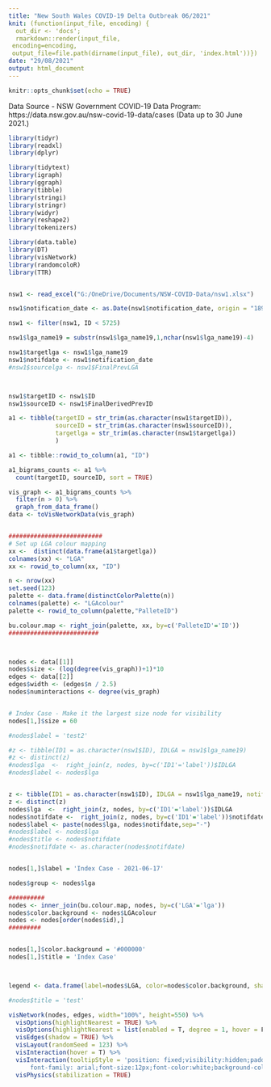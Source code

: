 ```yaml
---
title: "New South Wales COVID-19 Delta Outbreak 06/2021"
knit: (function(input_file, encoding) {
  out_dir <- 'docs';
  rmarkdown::render(input_file,
 encoding=encoding,
 output_file=file.path(dirname(input_file), out_dir, 'index.html'))})
date: "29/08/2021"
output: html_document
---
```


```r
knitr::opts_chunk$set(echo = TRUE)
```

Data Source - NSW Government COVID-19 Data Program: https://data.nsw.gov.au/nsw-covid-19-data/cases
 (Data up to 30 June 2021.)

```r

library(tidyr)
library(readxl)
library(dplyr)

library(tidytext)
library(igraph)
library(ggraph)
library(tibble)
library(stringi)
library(stringr)
library(widyr)
library(reshape2)
library(tokenizers)

library(data.table)
library(DT)
library(visNetwork)
library(randomcoloR)
library(TTR)



```

```r

nsw1 <- read_excel("G:/OneDrive/Documents/NSW-COVID-Data/nsw1.xlsx")

nsw1$notification_date <- as.Date(nsw1$notification_date, origin = "1899-12-30")

nsw1 <- filter(nsw1, ID < 5725)

```


```r

nsw1$lga_name19 = substr(nsw1$lga_name19,1,nchar(nsw1$lga_name19)-4)

nsw1$targetlga <- nsw1$lga_name19
nsw1$notifdate <- nsw1$notification_date
#nsw1$sourcelga <- nsw1$FinalPrevLGA



nsw1$targetID <- nsw1$ID
nsw1$sourceID <- nsw1$FinalDerivedPrevID

a1 <- tibble(targetID = str_trim(as.character(nsw1$targetID)),
             sourceID = str_trim(as.character(nsw1$sourceID)),
             targetlga = str_trim(as.character(nsw1$targetlga))
             )

a1 <- tibble::rowid_to_column(a1, "ID")

a1_bigrams_counts <- a1 %>% 
  count(targetID, sourceID, sort = TRUE)  

vis_graph <- a1_bigrams_counts %>%
  filter(n > 0) %>%
  graph_from_data_frame()
data <- toVisNetworkData(vis_graph)


##########################
# Set up LGA colour mapping
xx <-  distinct(data.frame(a1$targetlga))
colnames(xx) <- "LGA"
xx <- rowid_to_column(xx, "ID")

n <- nrow(xx)
set.seed(123)
palette <- data.frame(distinctColorPalette(n))
colnames(palette) <- "LGAcolour"
palette <- rowid_to_column(palette,"PalleteID")

bu.colour.map <- right_join(palette, xx, by=c('PalleteID'='ID'))
#########################



nodes <- data[[1]]
nodes$size <- (log(degree(vis_graph))+1)*10
edges <- data[[2]]
edges$width <- (edges$n / 2.5)
nodes$numinteractions <- degree(vis_graph)


# Index Case - Make it the largest size node for visibility
nodes[1,]$size = 60

#nodes$label = 'test2'

#z <- tibble(ID1 = as.character(nsw1$ID), IDLGA = nsw1$lga_name19)
#z <- distinct(z)
#nodes$lga  <-  right_join(z, nodes, by=c('ID1'='label'))$IDLGA
#nodes$label <- nodes$lga


z <- tibble(ID1 = as.character(nsw1$ID), IDLGA = nsw1$lga_name19, notifdate = nsw1$notifdate)
z <- distinct(z)
nodes$lga  <-  right_join(z, nodes, by=c('ID1'='label'))$IDLGA
nodes$notifdate <-  right_join(z, nodes, by=c('ID1'='label'))$notifdate
nodes$label <- paste(nodes$lga, nodes$notifdate,sep="-")
#nodes$label <- nodes$lga
#nodes$title <- nodes$notifdate
#nodes$notifdate <- as.character(nodes$notifdate)


nodes[1,]$label = 'Index Case - 2021-06-17'

nodes$group <- nodes$lga

##########
nodes <- inner_join(bu.colour.map, nodes, by=c('LGA'='lga'))
nodes$color.background <- nodes$LGAcolour
nodes <- nodes[order(nodes$id),]
#########


nodes[1,]$color.background = '#000000'
nodes[1,]$title = 'Index Case'



legend <- data.frame(label=nodes$LGA, color=nodes$color.background, shape='square', size=16)

#nodes$title = 'test'

visNetwork(nodes, edges, width="100%", height=550) %>%
  visOptions(highlightNearest = TRUE) %>%
  visOptions(highlightNearest = list(enabled = T, degree = 1, hover = F),selectedBy = list(variable = "group", main="Select LGA"), nodesIdSelection = list(enabled = TRUE, main="Select Case")) %>%
  visEdges(shadow = TRUE) %>%
  visLayout(randomSeed = 123) %>%
  visInteraction(hover = T) %>%
  visInteraction(tooltipStyle = 'position: fixed;visibility:hidden;padding: 5px;white-space: nowrap;
      font-family: arial;font-size:12px;font-color:white;background-color: lightyellow;border: 1px solid grey')   %>%  
  visPhysics(stabilization = TRUE)

```

